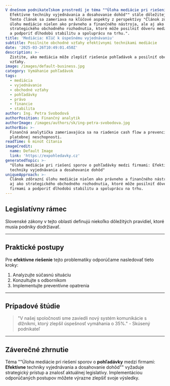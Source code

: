 ```yaml
---
V dnešnom podnikateľskom prostredí je téma ""Úloha mediácie pri riešení sporov o pohľadávky medzi firmami: >-
  Efektívne techniky vyjednávania a dosahovanie dohôd"" stále dôležitejšia.
  Tento článok sa zameriava na kľúčové aspekty z perspektívy "Článok zdôrazní
  úlohu mediácie nielen ako právneho a finančného nástroja, ale aj ako
  strategického obchodného rozhodnutia, ktoré môže posilniť dôveru medzi firmami
  a podporiť dlhodobú stabilitu a spoluprácu na trhu.".
title: 'Mediácia: Kľúč k úspešnému vyjednávaniu'
subtitle: Posilnite obchodné vzťahy efektívnymi technikami mediácie
date: '2025-03-26T10:49:01.450Z'
description: >-
  Zistite, ako mediácia môže zlepšiť riešenie pohľadávok a posilniť obchodné
  vzťahy.
image: /images/default-business.jpg
category: Vymáhanie pohľadávok
tags:
  - mediácia
  - vyjednávanie
  - obchodné vzťahy
  - pohľadávky
  - právo
  - financie
  - stabilita
author: Ing. Petra Svobodová
authorPosition: Finančný analytik
authorImage: /images/authors/sk/ing-petra-svobodova.jpg
authorBio: >-
  Finančná analytička zameriavajúca sa na riadenie cash flow a prevenciu
  platobnej neschopnosti.
readTime: 6 minút čítania
imageCredit:
  name: Default Image
  link: 'https://expohledavky.cz'
generatedTopic: >-
  "Úloha mediácie pri riešení sporov o pohľadávky medzi firmami: Efektívne
  techniky vyjednávania a dosahovanie dohôd"
uniqueApproach: >-
  Článok zdôrazní úlohu mediácie nielen ako právneho a finančného nástroja, ale
  aj ako strategického obchodného rozhodnutia, ktoré môže posilniť dôveru medzi
  firmami a podporiť dlhodobú stabilitu a spoluprácu na trhu.
---
```

## Legislatívny rámec

Slovenské zákony v tejto oblasti definujú niekoľko dôležitých pravidiel, ktoré musia podniky dodržiavať.

---

## Praktické postupy

Pre **efektívne** **riešenie** tejto problematiky odporúčame nasledovať tieto kroky:

1. Analyzujte súčasnú situáciu
2. Konzultujte s odborníkom
3. Implementujte preventívne opatrenia

---

## Prípadové štúdie

> "V našej spoločnosti sme zaviedli nový systém komunikácie s dlžníkmi, ktorý zlepšil úspešnosť vymáhania o 35%." - Skúsený podnikateľ

---

## Záverečné zhrnutie

Téma ""Úloha mediácie pri riešení sporov o **pohľadávky** medzi firmami: **Efektívne** techniky vyjednávania a dosahovanie dohôd"" vyžaduje strategický prístup a znalosť aktuálnej legislatívy. Implementáciou odporúčaných postupov môžete výrazne zlepšiť svoje výsledky.
